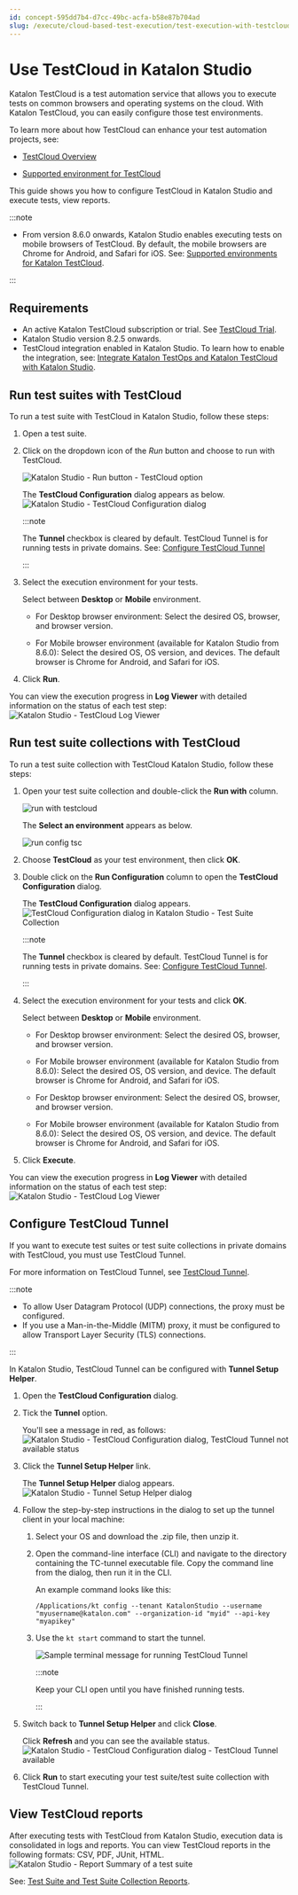 ```yaml
---
id: concept-595dd7b4-d7cc-49bc-acfa-b58e87b704ad
slug: /execute/cloud-based-test-execution/test-execution-with-testcloud/use-testcloud-in-katalon-studio
---
```


# Use TestCloud in Katalon Studio

Katalon TestCloud is a test automation service that allows you to execute tests on common browsers and operating systems on the cloud. With Katalon TestCloud, you can easily configure those test environments.

To learn more about how TestCloud can enhance your test automation projects, see:

-   [TestCloud Overview](/execute/cloud-based-test-execution/test-execution-with-testcloud/testcloud-overview)

-   [Supported environment for TestCloud](/supported-execution-environments/supported-environments-for-katalon-testcloud)


This guide shows you how to configure TestCloud in Katalon Studio and execute tests, view reports.


:::note

-   From version 8.6.0 onwards, Katalon Studio enables executing tests on mobile browsers of TestCloud. By default, the mobile browsers are Chrome for Android, and Safari for iOS. See: [Supported environments for Katalon TestCloud](/supported-execution-environments/supported-environments-for-katalon-testcloud).


:::

## Requirements

-   An active Katalon TestCloud subscription or trial. See [TestCloud Trial](/administer/katalon-platform-packages/testcloud-feature-comparison#).
-   Katalon Studio version 8.2.5 onwards.
-   TestCloud integration enabled in Katalon Studio. To learn how to enable the integration, see: [Integrate Katalon TestOps and Katalon TestCloud with Katalon Studio](/get-started/set-up-your-workspace/integrate-katalon-testops-and-katalon-testcloud-with-katalon-studio).

## Run test suites with TestCloud

To run a test suite with TestCloud in Katalon Studio, follow these steps:

1.  Open a test suite.

2.  Click on the dropdown icon of the *Run* button and choose to run with TestCloud.

    <img src="/doc_images/Documents/Execute/Cloud_based_test_execution/Test_execution_with_TestCloud/KS_TestCloud_integration/image/KS_select_execution_env.png" width={200} alt="Katalon Studio - Run button - TestCloud option" />

    The **TestCloud Configuration** dialog appears as below.<img src="/doc_images/Documents/Execute/Cloud_based_test_execution/Test_execution_with_TestCloud/KS_TestCloud_integration/image/KS_8.6.0_TestCloud_Configuration_dialog.png" width={500} alt="Katalon Studio - TestCloud Configuration dialog" />

    
    :::note

    The **Tunnel** checkbox is cleared by default. TestCloud Tunnel is for running tests in private domains. See: [Configure TestCloud Tunnel](/execute/cloud-based-test-execution/test-execution-with-testcloud/use-testcloud-in-katalon-studio#)

    :::

3.  Select the execution environment for your tests.

    Select between **Desktop** or **Mobile** environment.

    -   For Desktop browser environment: Select the desired OS, browser, and browser version.

    -   For Mobile browser environment \(available for Katalon Studio from 8.6.0\): Select the desired OS, OS version, and devices. The default browser is Chrome for Android, and Safari for iOS.

4.  Click **Run**.


You can view the execution progress in **Log Viewer** with detailed information on the status of each test step:<img src="/doc_images/Documents/Execute/Cloud_based_test_execution/Test_execution_with_TestCloud/KS_TestCloud_integration/image/KS_TestCloud_test_suites_logs.png" width={700} alt="Katalon Studio - TestCloud Log Viewer" />

## Run test suite collections with TestCloud

To run a test suite collection with TestCloud Katalon Studio, follow these steps:

1.  Open your test suite collection and double-click the **Run with** column.

    <img src="https://github.com/katalon-studio/docs-images/raw/master/katalon-testcloud/studio-integration/tsc-execution-info.png" alt="run with testcloud" />

    The **Select an environment** appears as below.

    <img src="https://github.com/katalon-studio/docs-images/raw/master/katalon-testcloud/studio-integration/run-tsc-testcloud-as-environment.png" width={500} alt="run config tsc" />

2.  Choose **TestCloud** as your test environment, then click **OK**.

3.  Double click on the **Run Configuration** column to open the **TestCloud Configuration** dialog.

    The **TestCloud Configuration** dialog appears.<img src="/doc_images/Documents/Execute/Cloud_based_test_execution/Test_execution_with_TestCloud/KS_TestCloud_integration/image/KS_test_suite_collection_testcloud.png" width={500} alt="TestCloud Configuration dialog in Katalon Studio - Test Suite Collection" />

    
    :::note

    The **Tunnel** checkbox is cleared by default. TestCloud Tunnel is for running tests in private domains. See: [Configure TestCloud Tunnel](/execute/cloud-based-test-execution/test-execution-with-testcloud/use-testcloud-in-katalon-studio#).

    :::

4.  Select the execution environment for your tests and click **OK**.

    Select between **Desktop** or **Mobile** environment.

    -   For Desktop browser environment: Select the desired OS, browser, and browser version.

    -   For Mobile browser environment \(available for Katalon Studio from 8.6.0\): Select the desired OS, OS version, and device. The default browser is Chrome for Android, and Safari for iOS.

    -   For Desktop browser environment: Select the desired OS, browser, and browser version.

    -   For Mobile browser environment \(available for Katalon Studio from 8.6.0\): Select the desired OS, OS version, and device. The default browser is Chrome for Android, and Safari for iOS.

5.  Click **Execute**.


You can view the execution progress in **Log Viewer** with detailed information on the status of each test step:<img src="/doc_images/Documents/Execute/Cloud_based_test_execution/Test_execution_with_TestCloud/KS_TestCloud_integration/image/KS_TestCloud_test_suite_collections_logs.png" width={700} alt="Katalon Studio - TestCloud Log Viewer" />

## Configure TestCloud Tunnel

If you want to execute test suites or test suite collections in private domains with TestCloud, you must use TestCloud Tunnel.

For more information on TestCloud Tunnel, see [TestCloud Tunnel](/execute/cloud-based-test-execution/test-execution-with-testcloud/testcloud-tunnel).


:::note

-   To allow User Datagram Protocol \(UDP\) connections, the proxy must be configured.
-   If you use a Man-in-the-Middle \(MITM\) proxy, it must be configured to allow Transport Layer Security \(TLS\) connections.

:::

In Katalon Studio, TestCloud Tunnel can be configured with **Tunnel Setup Helper**.

1.  Open the **TestCloud Configuration** dialog.

2.  Tick the **Tunnel** option.

    You'll see a message in red, as follows:<img src="/doc_images/Documents/Execute/Cloud_based_test_execution/Test_execution_with_TestCloud/KS_TestCloud_integration/image/KS_TestCloud_Tunnel_ticked.png" width={500} alt="Katalon Studio - TestCloud Configuration dialog, TestCloud Tunnel not available status" />

3.  Click the **Tunnel Setup Helper** link.

    The **Tunnel Setup Helper** dialog appears.<img src="/doc_images/Documents/Execute/Cloud_based_test_execution/Test_execution_with_TestCloud/KS_TestCloud_integration/image/KS_Tunnel_Setup_Helper.png" width={500} alt="Katalon Studio - Tunnel Setup Helper dialog" />

4.  Follow the step-by-step instructions in the dialog to set up the tunnel client in your local machine:

    1.  Select your OS and download the .zip file, then unzip it.

    2.  Open the command-line interface \(CLI\) and navigate to the directory containing the TC-tunnel executable file. Copy the command line from the dialog, then run it in the CLI.

        An example command looks like this:

        ```
        /Applications/kt config --tenant KatalonStudio --username "myusername@katalon.com" --organization-id "myid" --api-key "myapikey"
        ```

    3.  Use the <code>kt start</code> command to start the tunnel.

        <img src="/doc_images/Documents/Execute/Cloud_based_test_execution/Test_execution_with_TestCloud/KS_TestCloud_integration/image/testcloud_tunnel_terminal.png" width={500} alt="Sample terminal message for running TestCloud Tunnel" />

        
        :::note

        Keep your CLI open until you have finished running tests.

        :::

5.  Switch back to **Tunnel Setup Helper** and click **Close**.

    Click **Refresh** and you can see the available status.<img src="/doc_images/Documents/Execute/Cloud_based_test_execution/Test_execution_with_TestCloud/KS_TestCloud_integration/image/testcloud_tunnel_available_status.png" width={500} alt="Katalon Studio - TestCloud Configuration dialog - TestCloud Tunnel available" />

6.  Click **Run** to start executing your test suite/test suite collection with TestCloud Tunnel.


## View TestCloud reports

After executing tests with TestCloud from Katalon Studio, execution data is consolidated in logs and reports. You can view TestCloud reports in the following formats: CSV, PDF, JUnit, HTML. <img src="/doc_images/Documents/Execute/Cloud_based_test_execution/Test_execution_with_TestCloud/KS_TestCloud_integration/image/Katalon_Studio_test_suites_report_summary.png" width={700} alt="Katalon Studio - Report Summary of a test suite" />

See: [Test Suite and Test Suite Collection Reports](/analyze/reports/view-test-reports/view-test-reports-in-katalon-studio/view-test-suite-and-test-suite-collection-reports-in-katalon-studio).